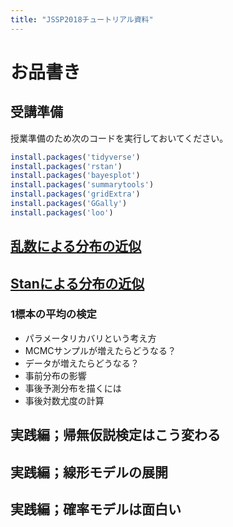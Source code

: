 ```yaml
---
title: "JSSP2018チュートリアル資料"
---
```


# お品書き

## 受講準備

授業準備のため次のコードを実行しておいてください。

```r
install.packages('tidyverse')
install.packages('rstan')
install.packages('bayesplot')
install.packages('summarytools')
install.packages('gridExtra')
install.packages('GGally')
install.packages('loo')
```


## [乱数による分布の近似](jssp01.html)

## [Stanによる分布の近似](jssp02.html)

### 1標本の平均の検定

 + パラメータリカバリという考え方
 + MCMCサンプルが増えたらどうなる？
 + データが増えたらどうなる？
 + 事前分布の影響
 + 事後予測分布を描くには
 + 事後対数尤度の計算

## 実践編；帰無仮説検定はこう変わる


## 実践編；線形モデルの展開


## 実践編；確率モデルは面白い
